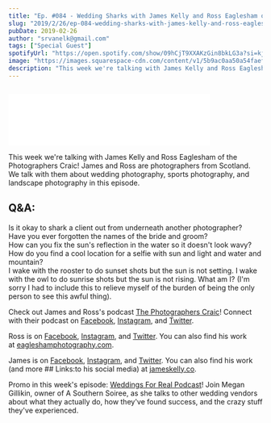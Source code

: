 ```yaml
---
title: "Ep. #084 - Wedding Sharks with James Kelly and Ross Eaglesham of the Photographers Craic"
slug: "2019/2/26/ep-084-wedding-sharks-with-james-kelly-and-ross-eaglesham-of-the-photographers-craic"
pubDate: 2019-02-26
author: "srvanelk@gmail.com"
tags: ["Special Guest"]
spotifyUrl: "https://open.spotify.com/show/09hCjT9XXAKzGin8bkLG3a?si=kjRZvQ1JTb6Ov3HVzSSlWA"
image: "https://images.squarespace-cdn.com/content/v1/5b9ac0aa50a54faef024c950/1551158299024-G80SSQRBDE7S82KJYSLF/cock+bridge.jpg?format=original"
description: "This week we're talking with James Kelly and Ross Eaglesham of the Photographers Craic! James and Ross are photographers from Scotland. We talk with them about wedding photography, sports photography, and landscape photography in this episode."
---
```


<figure>
  <img src="https://images.squarespace-cdn.com/content/v1/5b9ac0aa50a54faef024c950/1551158299024-G80SSQRBDE7S82KJYSLF/cock+bridge.jpg?format=original" alt="" />
</figure>
<iframe class="embedly-embed" src="//cdn.embedly.com/widgets/media.html?src=https%3A%2F%2Fanchor.fm%2Fweddingphotohangover%2Fembed%2Fepisodes%2FEp--084---Wedding-Sharks-with-James-Kelly-and-Ross-Eaglesham-of-the-Photographers-Craic-e3aefo&url=https%3A%2F%2Fanchor.fm%2Fweddingphotohangover%2Fepisodes%2FEp--084---Wedding-Sharks-with-James-Kelly-and-Ross-Eaglesham-of-the-Photographers-Craic-e3aefo&image=https%3A%2F%2Fs3-us-west-2.amazonaws.com%2Fanchor-generated-image-bank%2Fproduction%2Fpodcast_uploaded_episode400%2F805714%2F805714-1551157825648-0ffd8dcfc618e.jpg&key=61d05c9d54e8455ea7a9677c366be814&type=text%2Fhtml&schema=anchor&wmode=opaque" width="400" height="102" scrolling="no" frameborder="0" allow="autoplay; fullscreen" allowfullscreen="true"></iframe>

This week we're talking with James Kelly and Ross Eaglesham of the Photographers Craic! James and Ross are photographers from Scotland. We talk with them about wedding photography, sports photography, and landscape photography in this episode.

## Q&A:  
Is it okay to shark a client out from underneath another photographer?  
Have you ever forgotten the names of the bride and groom?  
How can you fix the sun's reflection in the water so it doesn't look wavy?  
How do you find a cool location for a selfie with sun and light and water and mountain?  
I wake with the rooster to do sunset shots but the sun is not setting. I wake with the owl to do sunrise shots but the sun is not rising. What am I? (I'm sorry I had to include this to relieve myself of the burden of being the only person to see this awful thing).

Check out James and Ross's podcast [The Photographers Craic](https://www.thephotographerscraic.com/)! Connect with their podcast on [Facebook](https://www.facebook.com/groups/thephotographerscraic/), [Instagram](https://www.instagram.com/photographerscraic/?hl=en), and [Twitter](https://twitter.com/Thephotocraic).  
  
Ross is on [Facebook](https://www.facebook.com/EagleshamPhotography/), [Instagram](https://www.instagram.com/eagleshamphotography/?hl=en), and [Twitter](https://twitter.com/rosseaglesham). You can also find his work at [eagleshamphotography.com](https://www.eagleshamphotography.com/).  
  
James is on [Facebook](https://www.facebook.com/jameskellyphotography/), [Instagram](https://www.instagram.com/jameskelly_photo/), and [Twitter](https://twitter.com/jameskellyphoto). You can also find his work (and more ## Links:to his social media) at [jameskelly.co](https://www.jameskelly.co/).

Promo in this week's episode: [Weddings For Real Podcast](https://itunes.apple.com/us/podcast/weddings-for-real/id1364434224?mt=2)! Join Megan Gillikin, owner of A Southern Soiree, as she talks to other wedding vendors about what they actually do, how they've found success, and the crazy stuff they've experienced.
